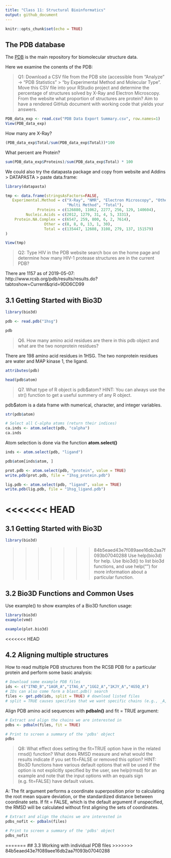 ```yaml
---
title: "Class 11: Structural Bioinformatics"
output: github_document
---
```


```r
knitr::opts_chunk$set(echo = TRUE)
```

## The PDB database

The [PDB](https://www.rcsb.org) is the main repository for biomolecular structure data. 

Here we examine the conents of the PDB:

> Q1: Download a CSV file from the PDB site (accessible from “Analyze” -> “PDB Statistics” >
“by Experimental Method and Molecular Type”. Move this CSV file into your RStudio project
and determine the percentage of structures solved by X-Ray and Electron Microscopy. From
the website what proportion of structures are protein? Aim to have a rendered GitHub document
with working code that yields your answers.

```r
PDB_data_exp <- read.csv("PDB Data Export Summary.csv", row.names=1)
View(PDB_data_exp)
```

How many are X-Ray?

```r
(PDB_data_exp$Total/sum(PDB_data_exp$Total))*100
```

What percent are Protein?

```r
sum(PDB_data_exp$Proteins)/sum(PDB_data_exp$Total) * 100
```


We could also try the datapasta package and copy from website and Addins > DATAPASTA > paste data.frame:
```r
library(datapasta)

tmp <- data.frame(stringsAsFactors=FALSE,
   Experimental.Method = c("X-Ray", "NMR", "Electron Microscopy", "Other",
                           "Multi Method", "Total"),
              Proteins = c(126880, 11062, 2277, 256, 129, 140604),
         Nucleic.Acids = c(2012, 1279, 31, 4, 5, 3331),
    Protein.NA.Complex = c(6547, 259, 800, 6, 2, 7614),
                 Other = c(8, 8, 0, 13, 1, 30),
                 Total = c(135447, 12608, 3108, 279, 137, 151579)
)

View(tmp)
```


> Q2: Type HIV in the PDB website search box on the home page and determine how many
HIV-1 protease structures are in the current PDB?

There are 1157 as of 2019-05-07: http://www.rcsb.org/pdb/results/results.do?tabtoshow=Current&qrid=9DD6CD99

## 3.1 Getting Started with Bio3D
```r
library(bio3d)

pdb <- read.pdb("1hsg")

pdb
```

> Q6. How many amino acid residues are there in this pdb object and what are the two nonprotein
residues?

There are 198 amino acid residues in 1HSG. The two nonprotein residues are water and MAP kinase 1, the ligand. 

```r
attributes(pdb)

head(pdb$atom)

```

> Q7. What type of R object is pdb$atom? HINT: You can always use the str() function to get a
useful summery of any R object.

pdb$atom is a data frame with numerical, character, and integer variables. 

```r
str(pdb$atom)
```

```r
# Select all C-alpha atoms (return their indices)
ca.inds <- atom.select(pdb, "calpha")
ca.inds
```

Atom selection is done via the function **atom.select()**
```r
inds <- atom.select(pdb, "ligand")
```
```r
pdb$atom[inds$atom, ]
```

```r
prot.pdb <- atom.select(pdb, "protein", value = TRUE)
write.pdb(prot.pdb, file = "1hsg_protein.pdb")
```

```r
lig.pdb <- atom.select(pdb, "ligand", value = TRUE)
write.pdb(lig.pdb, file = "1hsg_ligand.pdb")
```

<<<<<<< HEAD
=======
## 3.1 Getting Started with Bio3D

```r
library(bio3d)
```

>>>>>>> 84b5eaed43e7f089aee16db2aa7f093b07040288
Use help(bio3d) for help.
Use lbio3d() to list bio3d functions, and use help("<function name>") for more information about a particular function.

## 3.2 Bio3D Functions and Common Uses

Use example(<function>) to show examples of a Bio3D function usage:
```r
library(bio3d)
example(vmd)
```

```r
example(plot.bio3d)
```

<<<<<<< HEAD

## 4.2 Aligning multiple structures
How to read multiple PDB structures from the RCSB PDB for a particular protein and perform some basic analysis:

```r
# Download some example PDB files
ids <- c("1TND_B","1AGR_A","1TAG_A","1GG2_A","1KJY_A","4G5Q_A")
# IDs can also come form a blast.pdb() search
files <- get.pdb(ids, split = TRUE) # download listed files
# split = TRUE causes specifies that we want specific chains (e.g., _A, _B)
```

Align PDB amino acid sequences with **pdbaln()** and fit = TRUE argument:
```r
# Extract and align the chains we are interested in
pdbs <- pdbaln(files, fit = TRUE)

# Print to screen a summary of the 'pdbs' object
pdbs
```

>Q8: What effect does setting the fit=TRUE option have in the related rmsd() function?
What does RMSD measure and what would the results indicate if you set fit=FALSE or removed this option? HINT: Bio3D functions have various default options that will be used if the
option is not explicitly specified by the user, see help(rmsd) for an example and note that the input options with an equals sign (e.g. fit=FALSE) have default values.

A: The fit argument performs a coordinate superposition prior to calculating the root mean square deviation, or the standardized distance between coordinate sets. If fit = FALSE, which is the default argument if unspecified, the RMSD will be calculated without first aligning the sets of coordinates.
```r
# Extract and align the chains we are interested in
pdbs_nofit <- pdbaln(files)

# Print to screen a summary of the 'pdbs' object
pdbs_nofit
```
=======
## 3.3 Working with individual PDB files
>>>>>>> 84b5eaed43e7f089aee16db2aa7f093b07040288

